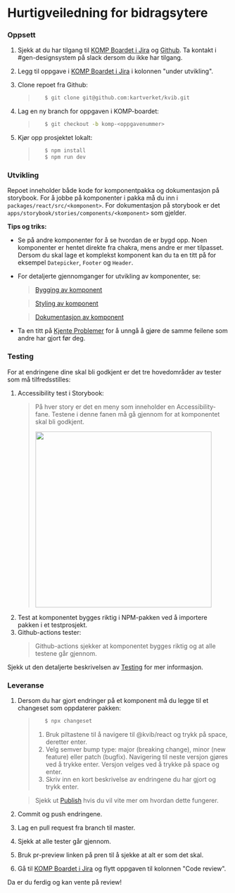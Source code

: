 
<Meta title="Info/Bidra/Hurtigveiledning" />

# Hurtigveiledning for bidragsytere

### Oppsett

1. Sjekk at du har tilgang til [KOMP Boardet i Jira](https://kartverket.atlassian.net/jira/software/projects/KOMP/boards/80) og [Github](https://github.com/kartverket/kvib). Ta kontakt i #gen-designsystem på slack dersom du ikke har tilgang.
2. Legg til oppgave i [KOMP Boardet i Jira](https://kartverket.atlassian.net/jira/software/projects/KOMP/boards/80) i kolonnen "under utvikling".
3. Clone repoet fra Github:

   > ```zsh
   >    $ git clone git@github.com:kartverket/kvib.git
   > ```

4. Lag en ny branch for oppgaven i KOMP-boardet:

   > ```zsh
   >    $ git checkout -b komp-<oppgavenummer>
   > ```

5. Kjør opp prosjektet lokalt:
   > ```zsh
   >    $ npm install
   >    $ npm run dev
   > ```

### Utvikling

Repoet inneholder både kode for komponentpakka og dokumentasjon på storybook. For å jobbe på komponenter i pakka må du inn i `packages/react/src/<komponent>`. For dokumentasjon på storybook er det `apps/storybook/stories/components/<komponent>` som gjelder.

**Tips og triks:**

- Se på andre komponenter for å se hvordan de er bygd opp. Noen komponenter er hentet direkte fra chakra, mens andre er mer tilpasset. Dersom du skal lage et komplekst komponent kan du ta en titt på for eksempel `Datepicker`, `Footer` og `Header`.
- For detaljerte gjennomganger for utvikling av komponenter, se:

  > [Bygging av komponent](/docs/info-bidra-bygge--docs)

  > [Styling av komponent](/docs/info-bidra-style--docs)

  > [Dokumentasjon av komponent](/docs/info-bidra-dokumentere--docs)

- Ta en titt på [Kjente Problemer](/docs/info-bidra-kjente-problemer--docs) for å unngå å gjøre de samme feilene som andre har gjort før deg.

### Testing

For at endringene dine skal bli godkjent er det tre hovedområder av tester som må tilfredsstilles:

1. Accessibility test i Storybook:
   > På hver story er det en meny som inneholder en Accessibility-fane. Testene i denne fanen må gå gjennom for at komponentet skal bli godkjent.
   >
   > <Image src="assets/tabsNavBarStory.png" width="400px" />
2. Test at komponentet bygges riktig i NPM-pakken ved å importere pakken i et testprosjekt.
3. Github-actions tester:
   > Github-actions sjekker at komponentet bygges riktig og at alle testene går gjennom.

Sjekk ut den detaljerte beskrivelsen av [Testing](/docs/info-bidra-teste--docs) for mer informasjon.

### Leveranse

1. Dersom du har gjort endringer på et komponent må du legge til et changeset som oppdaterer pakken:

   > ```zsh
   >    $ npx changeset
   > ```
   >
   > 1. Bruk piltastene til å navigere til @kvib/react og trykk på space, deretter enter.
   > 2. Velg semver bump type: major (breaking change), minor (new feature) eller patch (bugfix). Navigering til neste versjon gjøres ved å trykke enter. Versjon velges ved å trykke på space og enter.
   > 3. Skriv inn en kort beskrivelse av endringene du har gjort og trykk enter.

   > Sjekk ut [Publish](/docs/info-bidra-publish--docs) hvis du vil vite mer om hvordan dette fungerer.

2. Commit og push endringene.
3. Lag en pull request fra branch til master.
4. Sjekk at alle tester går gjennom.
5. Bruk pr-preview linken på pren til å sjekke at alt er som det skal.
6. Gå til [KOMP Boardet i Jira](https://kartverket.atlassian.net/jira/software/projects/KOMP/boards/80) og flytt oppgaven til kolonnen "Code review".

Da er du ferdig og kan vente på review!
